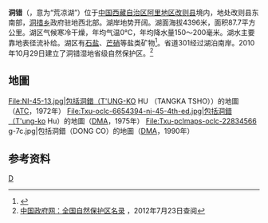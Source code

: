 {{ViewTibetanScript}}
{{Infobox_lake
 |湖泊名稱 =洞错
 |湖泊照片 = Tong Tso in Gêrzê County, Tibet, China.jpg
 |湖泊照片標題 = 
 |測深圖 =
 |測深圖標題 =
 |湖泊所在地 = [[中国|中国]][[西藏|西藏]]
 |座標 = {{coord |32|10|N|84|44|E|display=inline,title|scale:500000_type:waterbody_region:CN}}
 |湖泊類別 = [[咸水湖|咸水湖]]
 |流入 =[[惹多臧布|惹多臧布]]等
 |流出 = 
 |集水區面積 =4851.1平方公里
 |集水區國家 =
 |湖泊長度 =13.8公里
 |湖泊闊度 = 最大8.6公里<br />平均6.36公里
 |湖泊面積 =87.7平方公里
 |平均深度 = 
 |最深深度 = 
 |水體體積 = 
 |湖水停留時間 =
 |湖岸線長度 =
 |海拔高度 = 4396米
 |湖中島嶼 =
 |湖邊城鎮 =
}}
{{Location map
 |China Tibet Ngari
 |mark=<!--dot-->Blue pog.svg
 |lat_deg=32|lat_min=10|lat_sec =
 |lon_deg=84|lon_min=44|lon_sec =
 |caption=洞错在[[西藏|西藏]]的位置。
 |position=right
 |width=350
 |float=right
}}
'''洞错'''（{{bo|z=སྟོང་མཚོ|w=stong mtsho|t=Tong Tso}}，意为“荒凉湖”）位于[[中国|中国]][[西藏自治区|西藏自治区]][[阿里地区|阿里地区]][[改则县|改则县]]境内，地处改则县东南部，[[洞措乡|洞措乡]]政府驻地西北部。湖岸地势开阔。湖面海拔4396米，面积87.7平方公里。湖区气候寒冷干燥，年均气温0℃，年均降水量150～200毫米。湖水主要靠地表径流补给。湖区有[[石盐|石盐]]、[[芒硝|芒硝]]等盐类矿物<ref>{{cite book zh |author=王苏民、窦鸿身 |title=中国湖泊志 |format=M |edition=1 |location=北京 |publisher=科学出版社 |date=1998|pages=420|id= ISBN 7-03-006706-1}}</ref>。省道301经过湖泊南岸。2010年10月29日建立了洞错湿地省级自然保护区。<ref>[http://www.gov.cn/test/2005-08/11/content_27116.htm 中国政府网：全国自然保护区名录] {{Wayback|url=http://www.gov.cn/test/2005-08/11/content_27116.htm |date=20210411195628 }}，2012年7月23日查阅</ref>

==地圖==
<gallery mode="packed" heights="160">
File:NI-45-13.jpg|包括洞錯（T'UNG-KO HU （TANGKA TSHO））的地圖（[[美國國家地理空間情報局|ATC]]，1972年）
File:Txu-oclc-6654394-ni-45-4th-ed.jpg|包括洞錯（T'ung-ko Hu）的地圖（[[美國國家地理空間情報局|DMA]]，1975年）
File:Txu-pclmaps-oclc-22834566 g-7c.jpg|包括洞錯（DONG CO）的地圖（[[美國國家地理空間情報局|DMA]]，1990年）
</gallery>

==参考资料==
{{reflist}}

[[Category:改则县湖泊|D]]